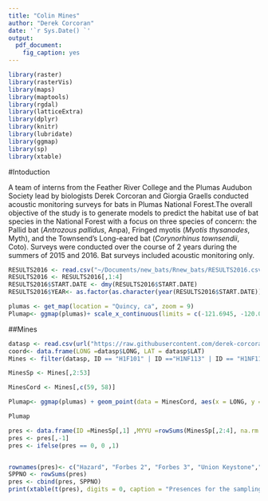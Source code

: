 ```yaml
---
title: "Colin Mines"
author: "Derek Corcoran"
date: '`r Sys.Date() `'
output:
  pdf_document:
    fig_caption: yes
---
```



```r
library(raster)
library(rasterVis)
library(maps)
library(maptools)
library(rgdal)
library(latticeExtra)
library(dplyr)
library(knitr)
library(lubridate)
library(ggmap)
library(sp)
library(xtable)
```

#Intoduction

A team of interns from the Feather River College and the Plumas Audubon Society lead by biologists Derek Corcoran and Giorgia Graells conducted acoustic monitoring surveys for bats in Plumas National Forest.The overall objective of the study is to generate models to predict the habitat use of bat species in the National Forest with a focus on three species of concern: the Pallid bat (*Antrozous pallidus*, Anpa), Fringed myotis (*Myotis thysanodes*, Myth), and the Townsend's Long-eared bat (*Corynorhinus townsendii*, Coto). Surveys were conducted over the course of 2 years during the summers of 2015 and 2016. Bat surveys included acoustic monitoring only.    

```r
RESULTS2016 <- read.csv("~/Documents/new_bats/Rnew_bats/RESULTS2016.csv")
RESULTS2016 <- RESULTS2016[,1:4]
RESULTS2016$START.DATE <- dmy(RESULTS2016$START.DATE)
RESULTS2016$YEAR<- as.factor(as.character(year(RESULTS2016$START.DATE)))
```

```r
plumas <- get_map(location = "Quincy, ca", zoom = 9)
Plumap<- ggmap(plumas)+ scale_x_continuous(limits = c(-121.6945, -120.0407), expand = c(0, 0)) + scale_y_continuous(limits = c(39.36708, 40.31977), expand = c(0, 0))
```


##Mines


```r
datasp <- read.csv(url("https://raw.githubusercontent.com/derek-corcoran-barrios/LastBat/master/Grandtotal.csv"))
coord<- data.frame(LONG =datasp$LONG, LAT = datasp$LAT)
Mines <- filter(datasp, ID == "H1F101" | ID =="H1NF113" | ID == "H1NF114" | ID == "H2NF134"| ID == "H2NF135" | ID == "H2NF136" | ID == "H4F161"  | ID == "H5F178"|ID == "H5F179" | ID == "H5NF187")

MinesSp <- Mines[,2:53]

MinesCord <- Mines[,c(59, 58)]
```

```r

Plumap<- ggmap(plumas) + geom_point(data = MinesCord, aes(x = LONG, y = LAT), colour= "red") + scale_x_continuous(limits = c((min(MinesCord$LONG)-0.05), (max(MinesCord$LONG))+0.05), expand = c(0, 0)) + scale_y_continuous(limits =  c((min(MinesCord$LAT)-0.05), (max(MinesCord$LAT))+0.051), expand = c(0, 0))

Plumap
```

```r
pres <- data.frame(ID =MinesSp[,1] ,MYYU =rowSums(MinesSp[,2:4], na.rm = TRUE), MYCA = rowSums (MinesSp[,5:7], na.rm = TRUE), MYCI = rowSums (MinesSp[,8:10], na.rm = TRUE), MYVO = rowSums (MinesSp[,11:13], na.rm = TRUE), MYLU = rowSums (MinesSp[,14:16], na.rm = TRUE), PAHE = rowSums (MinesSp[,17:19], na.rm = TRUE), LABO = rowSums (MinesSp[,20:22], na.rm = TRUE), MYEV = rowSums (MinesSp[,23:25], na.rm = TRUE), ANPA = rowSums (MinesSp[,26:28], na.rm = TRUE), EPFU = rowSums (MinesSp[,29:31], na.rm = TRUE), LANO = rowSums (MinesSp[,32:34], na.rm = TRUE), MYTH = rowSums (MinesSp[,35:37], na.rm = TRUE), TABR = rowSums (MinesSp[,38:40], na.rm = TRUE), LACI = rowSums (MinesSp[,41:43], na.rm = TRUE), COTO = rowSums (MinesSp[,44:47], na.rm = TRUE), EUMA = rowSums (MinesSp[,48:50], na.rm = TRUE), EUPE= rowSums (MinesSp[,51:52], na.rm = TRUE))
pres <- pres[,-1]
pres <- ifelse(pres == 0, 0 ,1)


rownames(pres)<- c("Hazard", "Forbes 2", "Forbes 3", "Union Keystone","Continental", "Peerless", "Plinco", "Perini", "Sly Creek")
SPPNO <- rowSums(pres)
pres <- cbind(pres, SPPNO)
print(xtable(t(pres), digits = 0, caption = "Presences for the sampling within the Mines, the row SPPNO stands for total species found in that site, 1 stands for presence and 0 for absence"), comment=FALSE)
```